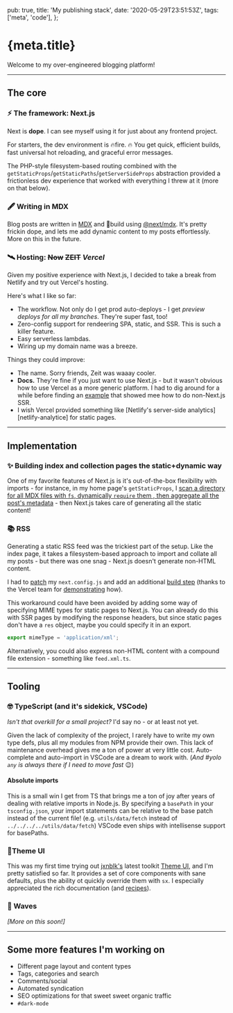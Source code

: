   pub: true,
  title: 'My publishing stack',
  date: '2020-05-29T23:51:53Z',
  tags: ['meta', 'code'],
};

<h1>{meta.title}</h1>

Welcome to my over-engineered blogging platform!

---

## The core

### ⚡️ The framework: Next.js

Next is **dope**. I can see myself using it for just about any frontend project.

For starters, the dev environment is 🔥fire. 🔥 You get quick, efficient builds, fast universal hot reloading, and graceful error messages.

The PHP-style filesystem-based routing combined with the `getStaticProps`/`getStaticPaths`/`getServerSideProps` abstraction provided a frictionless dev experience that worked with everything I threw at it (more on that below).

### 🖋 Writing in MDX

Blog posts are written in [MDX][mdx] and 🚀build using [@next/mdx][next-mdx]. It's pretty frickin dope, and lets me add dynamic content to my posts effortlessly. More on this in the future.

### 🛰 Hosting: ~~Now~~ ~~ZEIT~~ _Vercel_

Given my positive experience with Next.js, I decided to take a break from Netlify and try out Vercel's hosting.

Here's what I like so far:

- The workflow. Not only do I get prod auto-deploys - I get _preview deploys for all my branches_. They're super fast, too!
- Zero-config support for rendeering SPA, static, and SSR. This is such a killer feature.
- Easy serverless lambdas.
- Wiring up my domain name was a breeze.

Things they could improve:

- The name. Sorry friends, Zeit was waaay cooler.
- **Docs.** They're fine if you just want to use Next.js - but it wasn't obvious how to use Vercel as a more generic platform. I had to dig around for a while before finding an [example][vercel-svelte] that showed mee how to do non-Next.js SSR.
- I wish Vercel provided something like [Netlify's server-side analytics][netlify-analytice] for static pages.

---

## Implementation

### ✨ Building index and collection pages the static+dynamic way

One of my favorite features of Next.js is it's out-of-the-box flexibility with imports - for instance, in my home page's `getStaticProps`, I [scan a directory for all MDX files with `fs`, dynamically `require` them , then aggregate all the post's metadata][magic-imports] - then Next.js takes care of generating all the static content!

### 📚 RSS

Generating a static RSS feed was the trickiest part of the setup. Like the index page, it takes a filesystem-based approach to import and collate all my posts - but there was one snag - Next.js doesn't generate non-HTML content.

I had to [patch][rss-config] my `next.config.js` and add an additional [build step][build-rss] (thanks to the Vercel team for [demonstrating][vercel-rss-config] how).

This workaround could have been avoided by adding some way of specifying MIME types for static pages to Next.js. You can already do this with SSR pages by modifying the response headers, but since static pages don't have a `res` object, maybe you could specify it in an export.

```ts
export mimeType = 'application/xml';
```

Alternatively, you could also express non-HTML content with a compound file extension - something like `feed.xml.ts`.

---

## Tooling

### 🤓 TypeScript (and it's sidekick, VSCode)

_Isn't that overkill for a small project?_ I'd say no - or at least not yet.

Given the lack of complexity of the project, I rarely have to write my own type defs, plus all my modules from NPM provide their own. This lack of maintenance overhead gives me a ton of power at very little cost. Auto-complete and auto-import in VSCode are a dream to work with. (_And #yolo `any` is always there if I need to move fast_ 😉)

#### Absolute imports

This is a small win I get from TS that brings me a ton of joy after years of dealing with relative imports in Node.js. By specifying a `basePath` in your `tsconfig.json`, your import statements can be relative to the base patch instead of the current file! (e.g. `utils/data/fetch` instead of `../../../../utils/data/fetch`) VSCode even ships with intellisense support for basePaths.

### 📐Theme UI

This was my first time trying out [jxnblk's][jxnblk] latest toolkit [Theme UI][theme-ui], and I'm pretty satisfied so far. It provides a set of core components with sane defaults, plus the ability ot quickly override them with `sx`. I especially appreciated the rich documentation (and [recipes][recipes]).

### 🌊 Waves

_[More on this soon!]_

<!-- #### react-live -->

---

## Some more features I'm working on

- Different page layout and content types
- Tags, categories and search
- Comments/social
- Automated syndication
- SEO optimizations for that sweet sweet organic traffic
- `#dark-mode`

[mdx]: https://mdxjs.com/
[next-mdx]: https://github.com/vercel/next.js/tree/master/packages/next-mdx
[vercel-svelte]: https://github.com/vercel/vercel/blob/5608a4c42cc9257f10ca2287466c6849eb79853b/examples/svelte/package.json#L21
[netlify-analytics]: https://www.netlify.com/products/analytics/
[magic-imports]: https://github.com/markshlick/mrk.cool/blob/12ada80d07d56332447db34c45c715fb9aa893f9/helpers/blogPosts.ts#L23-L33
[rss-config]: https://github.com/markshlick/mrk.cool/blob/12ada80d07d56332447db34c45c715fb9aa893f9/next.config.js#L8-L25
[build-rss]: https://github.com/markshlick/mrk.cool/blob/12ada80d07d56332447db34c45c715fb9aa893f9/package.json#L7-L8
[vercel-rss-config]: https://github.com/vercel/next-site/blob/26dcb1f6832b08d5ea30dcd6bcb854ed98a41528/next.config.js#L183-L203
[jxnblk]: https://jxnblk.com/
[theme-ui]: https://theme-ui.com/
[recipes]: https://theme-ui.com/recipes
